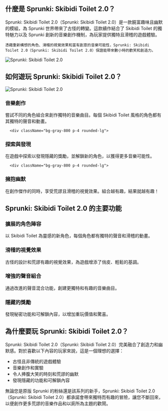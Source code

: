 ## 什麼是 Sprunki: Skibidi Toilet 2.0？

<div className="flex flex-col md:flex-row items-center gap-8">
  <div className="w-full md:w-1/2 text-xl">
Sprunki: Skibidi Toilet 2.0（Sprunki: Skibidi Toilet 2.0）是一款饒富趣味且幽默的模組，為 Sprunki 世界帶來了古怪的轉變。這款續作結合了 Skibidi Toilet 的獨特魅力以及 Sprunki 創新的音樂創作機制，為玩家提供獨特且滑稽的遊戲體驗。

    憑藉重新構想的角色、滑稽的視覺效果和富有創意的音樂可能性，Sprunki: Skibidi Toilet 2.0（Sprunki: Skibidi Toilet 2.0）保證能帶來數小時的歡笑和創造力。
</div>
  <div className="w-full md:w-1/2 flex justify-center items-center">
<img 
      src="https://sprunkiretake.fun/games/sprunki-skibidi-toilet-2-0/game_screenshot.webp" 
      alt="Sprunki: Skibidi Toilet 2.0" 
      className="w-4/5 h-auto"
    />
</div>
</div>

## 如何遊玩 Sprunki: Skibidi Toilet 2.0？

<div className="flex flex-col md:flex-row items-center gap-8">
  <div className="w-full md:w-1/2">
<img 
      src="https://sprunkiretake.fun/games/sprunki-skibidi-toilet-2-0/game_screenshot.webp" 
      alt="Sprunki: Skibidi Toilet 2.0" 
      className="w-4/5 h-auto mx-auto"
    />
</div>
  <div className="w-full md:w-1/2">
    <div className="grid grid-cols-1 gap-4 mt-0">
      <div className="bg-gray-800 p-4 rounded-lg">
<h3 className="text-green-400 font-bold mb-2">音樂創作</h3>
        <p className="text-gray-300">
          嘗試不同的角色組合來創作獨特的音樂曲目。每個 Skibidi Toilet 風格的角色都有其獨特的聲音和動畫。
        </p>
</div>

      <div className="bg-gray-800 p-4 rounded-lg">
<h3 className="text-green-400 font-bold mb-2">探索與發現</h3>
        <p className="text-gray-300">在遊戲中探索以發現隱藏的獎勵，並解鎖新的角色，以獲得更多音樂可能性。</p>
</div>

      <div className="bg-gray-800 p-4 rounded-lg">
<h3 className="text-green-400 font-bold mb-2">擁抱幽默</h3>
        <p className="text-gray-300">在創作傑作的同時，享受荒謬且滑稽的視覺效果。組合越有趣，結果就越有趣！</p>
</div>
    </div>
  </div>
</div>

## Sprunki: Skibidi Toilet 2.0 的主要功能

<div className="grid grid-cols-1 md:grid-cols-2 gap-4">
  <div className="bg-gray-800 p-4 rounded-lg">
<h3 className="text-green-400 font-bold mb-2">擴展的角色陣容</h3>
    <p className="text-gray-300">以 Skibidi Toilet 為靈感的新角色，每個角色都有獨特的聲音和滑稽的動畫。</p>
</div>

  <div className="bg-gray-800 p-4 rounded-lg">
<h3 className="text-green-400 font-bold mb-2">滑稽的視覺效果</h3>
    <p className="text-gray-300">古怪的設計和荒謬有趣的視覺效果，為遊戲增添了俏皮、輕鬆的基調。</p>
</div>

  <div className="bg-gray-800 p-4 rounded-lg">
<h3 className="text-green-400 font-bold mb-2">增強的聲音組合</h3>
    <p className="text-gray-300">通過改進的聲音混合功能，創建更獨特和有趣的音樂曲目。</p>
</div>

  <div className="bg-gray-800 p-4 rounded-lg">
<h3 className="text-green-400 font-bold mb-2">隱藏的獎勵</h3>
    <p className="text-gray-300">發現秘密功能和可解鎖內容，以增加重玩價值和驚喜。</p>
</div>
</div>

## 為什麼要玩 Sprunki: Skibidi Toilet 2.0？

Sprunki: Skibidi Toilet 2.0（Sprunki: Skibidi Toilet 2.0）完美融合了創造力和幽默感。對於喜歡以下內容的玩家來說，這是一個理想的選擇：

- 古怪且非傳統的遊戲體驗
- 音樂創作和實驗
- 令人捧腹大笑的時刻和荒謬的幽默
- 發現隱藏的功能和可解鎖內容

無論您是原版 Sprunki 的粉絲還是該系列的新手，Sprunki: Skibidi Toilet 2.0（Sprunki: Skibidi Toilet 2.0）都承諾會帶來獨特而有趣的冒險，讓您不斷回來，以便創作更多荒謬的音樂作品和以廁所為主題的歡鬧。